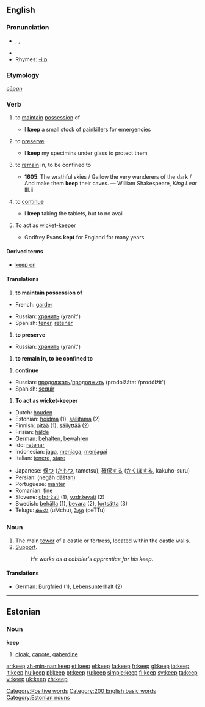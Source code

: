 {{wikipedia|Keep (disambiguation)}}
==English==

{{rank|half|certain|sent|271|keep|myself|morning|money}}

===Pronunciation===
* {{AHD|kēp}}, {{IPA|/kiːp/}}, {{SAMPA|/ki:p/}}
*{{audio|en-us-keep.ogg|Audio (US)}}
*Rhymes: [[Rhymes:English:-iːp|-iːp]]

===Etymology===
{{OE.}} ''[[cēpan]]''

===Verb===
{{en-verb|keeps|keeping|kept}}

# {{transitive}} to [[maintain]] [[possession]] of
#* I '''keep''' a small stock of painkillers for emergencies
# {{transitive}} to [[preserve]]
#* I '''keep''' my specimins under glass to protect them
# {{transitive}} to [[remain]] in, to be confined to
#*'''1605''': The wrathful skies / Gallow the very wanderers of the dark / And make them '''keep''' their caves. — William Shakespeare, ''King Lear'' III.ii
# {{intransitive}} to [[continue]]
#* I '''keep''' taking the tablets, but to no avail
#{{cricket}} {{intransitive}} To act as [[wicket-keeper]]
#* Godfrey Evans '''kept''' for England for many years

====Derived terms====
*[[keep on]]

====Translations====
# '''{{transitive}} to maintain possession of'''
{{top}}
*French: [[garder]]
{{mid}}
*Russian: [[хранить]] (χranít')
*Spanish: [[tener]], [[retener]]
{{bottom}}

# '''{{transitive}} to preserve'''
{{top}}
{{mid}}
*Russian: [[хранить]] (χranít')
{{bottom}}

# '''{{transitive}} to remain in, to be confined to'''
{{top}}
{{mid}}
{{bottom}}

# '''{{transitive}} continue'''
{{top}}
{{mid}}
*Russian: [[продолжать]]/[[продолжить]] (prodolžátat'/prodólžit')
*Spanish: [[seguir]]
{{bottom}}

# '''{{cricket}} {{intransitive}} To act as wicket-keeper'''
{{top}}
{{mid}}
{{bottom}}

{{rfc-trans}}

{{top}}
*Dutch: [[houden]]
*Estonian: [[hoidma]] (1), [[säilitama]] (2)
*Finnish: [[pitää]] (1), [[säilyttää]] (2)
*Frisian: [[hâlde]]
*German: [[behalten]], [[bewahren]]
*Ido: [[retenar]]
*Indonesian: [[jaga]], [[jaga|menjaga]], [[jaga|menjagai]]
*Italian: [[tenere]], [[stare]]
{{mid}}
*Japanese: [[保つ]] ([[たもつ]], tamotsu), [[確保]]する ([[かくほ]]する, kakuho-suru)
*Persian: {{FAchar|[[نگه داشتن]]}} (negâh dâštan)
*Portuguese: [[manter]]
*Romanian: [[ţine]]
*Slovene: [[obdržati]] (1), [[vzdrževati]] (2)
*Swedish: [[behålla]] (1), [[bevara]] (2), [[fortsätta]] (3)
*Telugu: [[ఉంచు]] (uMchu), [[పెట్టు]] (peTTu)
{{bottom}}


===Noun===
{{wikipedia}}
{{en-noun}}

# The main [[tower]] of a castle or fortress, located within the castle walls.
# [[support|Support]].
#: ''He works as a cobbler's apprentice for his keep.''

====Translations====
{{top}}
*German: [[Burgfried]] {{m}} (1), [[Lebensunterhalt]] {{m}} (2)
{{mid}}
{{bottom}}

----

==Estonian==

===Noun===
'''keep'''

# [[cloak]], [[capote]], [[gaberdine]]

[[Category:Positive words]]
[[Category:200 English basic words]]
[[Category:Estonian nouns]]

[[ar:keep]]
[[zh-min-nan:keep]]
[[et:keep]]
[[el:keep]]
[[fa:keep]]
[[fr:keep]]
[[gl:keep]]
[[io:keep]]
[[it:keep]]
[[hu:keep]]
[[pl:keep]]
[[pt:keep]]
[[ru:keep]]
[[simple:keep]]
[[fi:keep]]
[[sv:keep]]
[[ta:keep]]
[[vi:keep]]
[[uk:keep]]
[[zh:keep]]